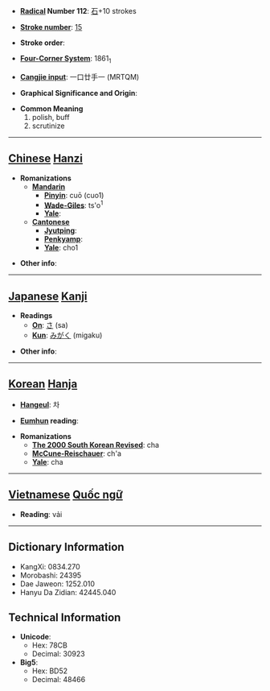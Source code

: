 * '''[[Wiktionary:Chinese radical index| Radical]] Number 112''': [[Wiktionary:Chinese radical index 石|石]]+10 strokes

* '''[[Wiktionary:Chinese total strokes index|Stroke number]]''': [[Wiktionary:Chinese total strokes index 15|15]]

* '''Stroke order''': 

* '''[[Wiktionary:Chinese four corner index|Four-Corner System]]''': 1861<sub>1</sub>

* '''[[Wiktionary:Chinese Cangjie index|Cangjie input]]''': 一口廿手一 (MRTQM)

* '''Graphical Significance and Origin''': 

* '''Common Meaning'''
*#polish, buff
*# scrutinize


----

== [[Chinese]] [[Hanzi]] ==

* '''Romanizations'''
** '''[[Mandarin]]'''
*** '''[[Pinyin]]''': cuō (cuo1)
*** '''[[Wade-Giles]]''': ts'o<sup>1</sup>
*** '''[[Yale]]''': 
** '''[[Cantonese]]'''
*** '''[[Jyutping]]''':
*** '''[[Penkyamp]]''': 
*** '''[[Yale]]''': cho1

* '''Other info''': 

----

== [[Japanese]] [[Kanji]] ==

* '''Readings'''
** '''[[On]]''': [[さ]] (sa)
** '''[[Kun]]''': [[みがく]] (migaku)

* '''Other info''':  

----

== [[Korean]] [[Hanja]] ==

* '''[[Hangeul]]''': 차

* '''[[Eumhun]] reading''': 

* '''Romanizations'''
** '''[[The 2000 South Korean Revised Romanization|The 2000 South Korean Revised]]''': cha
** '''[[McCune-Reischauer]]''': ch'a
** '''[[Yale]]''': cha


----

== [[Vietnamese]] [[Quốc ngữ]] ==

* '''Reading''': vải

----

== Dictionary Information ==

* KangXi: 0834.270
* Morobashi: 24395
* Dae Jaweon: 1252.010
* Hanyu Da Zidian: 42445.040

== Technical Information ==

* '''Unicode''':
** Hex: 78CB
** Decimal: 30923
* '''Big5''':
** Hex: BD52
** Decimal: 48466